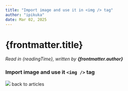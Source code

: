 ```yaml
---
title: "Import image and use it in <img /> tag"
author: "ipikuka"
date: Mar 02, 2025
---
```


# {frontmatter.title}

_Read in {readingTime}, written by **{frontmatter.author}**_

### Import image and use it `<img />` tag


<img src={_image} />

<Link href={"/articles"}>back to articles</Link>
